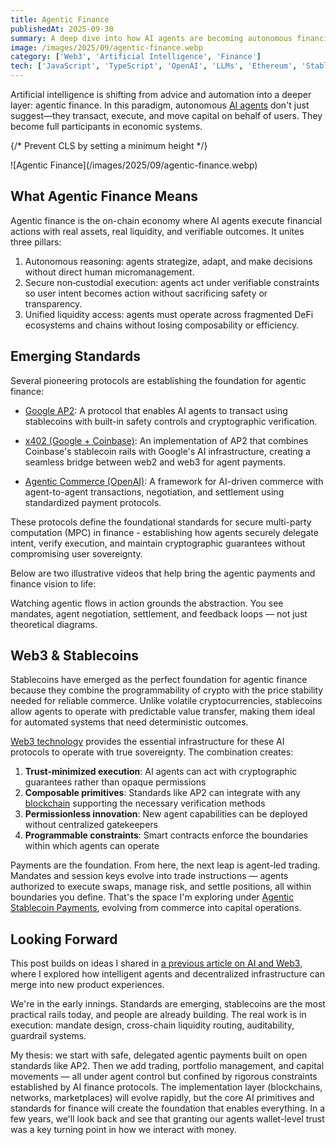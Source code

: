 ```yaml
---
title: Agentic Finance
publishedAt: 2025-09-30
summary: A deep dive into how AI agents are becoming autonomous financial actors with the ability to transact, execute, and move capital
image: /images/2025/09/agentic-finance.webp
category: ['Web3', 'Artificial Intelligence', 'Finance']
tech: ['JavaScript', 'TypeScript', 'OpenAI', 'LLMs', 'Ethereum', 'Stablecoins']
---
```


Artificial intelligence is shifting from advice and automation into a deeper layer: agentic finance. In this paradigm, autonomous [AI agents](/ai) don't just suggest—they transact, execute, and move capital on behalf of users. They become full participants in economic systems.

{/* Prevent CLS by setting a minimum height */}
<div style={{ minHeight: '300px' }}>
![Agentic Finance](/images/2025/09/agentic-finance.webp)
</div>

## What Agentic Finance Means

Agentic finance is the on-chain economy where AI agents execute financial actions with real assets, real liquidity, and verifiable outcomes. It unites three pillars:

1. Autonomous reasoning: agents strategize, adapt, and make decisions without direct human micromanagement.
2. Secure non‑custodial execution: agents act under verifiable constraints so user intent becomes action without sacrificing safety or transparency.
3. Unified liquidity access: agents must operate across fragmented DeFi ecosystems and chains without losing composability or efficiency.

## Emerging Standards

Several pioneering protocols are establishing the foundation for agentic finance:

* [Google AP2](https://cloud.google.com/blog/products/ai-machine-learning/announcing-agents-to-payments-ap2-protocol): A protocol that enables AI agents to transact using stablecoins with built-in safety controls and cryptographic verification.

* [x402 (Google + Coinbase)](https://www.coinbase.com/developer-platform/discover/launches/google_x402): An implementation of AP2 that combines Coinbase's stablecoin rails with Google's AI infrastructure, creating a seamless bridge between web2 and web3 for agent payments.

* [Agentic Commerce (OpenAI)](https://[openai](/tech/openai).com/research/agentic-commerce): A framework for AI-driven commerce with agent-to-agent transactions, negotiation, and settlement using standardized payment protocols.

These protocols define the foundational standards for secure multi-party computation (MPC) in finance - establishing how agents securely delegate intent, verify execution, and maintain cryptographic guarantees without compromising user sovereignty.

Below are two illustrative videos that help bring the agentic payments and finance vision to life:

<YouTube id="vtB9YyC73yc" title="Agentic Finance Video 1" />

<div className="my-4"></div>

<YouTube id="C6qcZdtIv54" title="Agentic Finance Video 2" />

Watching agentic flows in action grounds the abstraction. You see mandates, agent negotiation, settlement, and feedback loops — not just theoretical diagrams.

## Web3 & Stablecoins

Stablecoins have emerged as the perfect foundation for agentic finance because they combine the programmability of crypto with the price stability needed for reliable commerce. Unlike volatile cryptocurrencies, stablecoins allow agents to operate with predictable value transfer, making them ideal for automated systems that need deterministic outcomes.

[Web3 technology](/web3) provides the essential infrastructure for these AI protocols to operate with true sovereignty. The combination creates:

1. **Trust-minimized execution**: AI agents can act with cryptographic guarantees rather than opaque permissions
2. **Composable primitives**: Standards like AP2 can integrate with any [blockchain](/backend) supporting the necessary verification methods
3. **Permissionless innovation**: New agent capabilities can be deployed without centralized gatekeepers
4. **Programmable constraints**: Smart contracts enforce the boundaries within which agents can operate

Payments are the foundation. From here, the next leap is agent-led trading. Mandates and session keys evolve into trade instructions — agents authorized to execute swaps, manage risk, and settle positions, all within boundaries you define. That's the space I'm exploring under [Agentic Stablecoin Payments](/project/masterbots), evolving from commerce into capital operations.

## Looking Forward

This post builds on ideas I shared in [a previous article on AI and Web3](/blog/2024-07-ai-and-web3), where I explored how intelligent agents and decentralized infrastructure can merge into new product experiences.

We're in the early innings. Standards are emerging, stablecoins are the most practical rails today, and people are already building. The real work is in execution: mandate design, cross-chain liquidity routing, auditability, guardrail systems.

My thesis: we start with safe, delegated agentic payments built on open standards like AP2. Then we add trading, portfolio management, and capital movements — all under agent control but confined by rigorous constraints established by AI finance protocols. The implementation layer (blockchains, networks, marketplaces) will evolve rapidly, but the core AI primitives and standards for finance will create the foundation that enables everything. In a few years, we'll look back and see that granting our agents wallet-level trust was a key turning point in how we interact with money.
